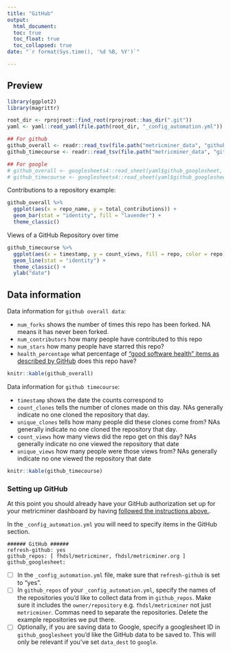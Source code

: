 ```yaml
---
title: "GitHub"
output: 
  html_document:
  toc: true
  toc_float: true
  toc_collapsed: true
date: "`r format(Sys.time(), '%d %B, %Y')`"

---
```


## Preview

```r
library(ggplot2)
library(magrittr)

root_dir <- rprojroot::find_root(rprojroot::has_dir(".git"))
yaml <- yaml::read_yaml(file.path(root_dir, "_config_automation.yml"))

## For github
github_overall <- readr::read_tsv(file.path("metricminer_data", "github", "github.tsv"))
github_timecourse <- readr::read_tsv(file.path("metricminer_data", "github", "github_timecourse.tsv"))

## For google
# github_overall <- googlesheets4::read_sheet(yaml$github_googlesheet, sheet = "overall_stats")
# github_timecourse <- googlesheets4::read_sheet(yaml$github_googlesheet, sheet = "timecourse")
```

Contributions to a repository example:

```r
github_overall %>% 
  ggplot(aes(x = repo_name, y = total_contributions)) + 
  geom_bar(stat = "identity", fill = "lavender") + 
  theme_classic()
```

Views of a GitHub Repository over time 

```r
github_timecourse %>% 
  ggplot(aes(x = timestamp, y = count_views, fill = repo, color = repo)) + 
  geom_line(stat = "identity") + 
  theme_classic() + 
  ylab("date")
```

## Data information 

Data information for `github overall data`:

- `num_forks` shows the number of times this repo has been forked. NA means it has never been forked. 
- `num_contributors` how many people have contributed to this repo
- `num_stars` how many people have starred this repo?
- `health_percentage` what percentage of ["good software health" items as described by GitHub](https://docs.github.com/en/communities/setting-up-your-project-for-healthy-contributions/about-community-profiles-for-public-repositories) does this repo have? 

```r
knitr::kable(github_overall)
```

Data information for `github timecourse`:

- `timestamp` shows the date the counts correspond to
- `count_clones` tells the number of clones made on this day. NAs generally indicate no one cloned the repository that day. 
- `unique_clones` tells how many people did these clones come from? NAs generally indicate no one cloned the repository that day.
- `count_views` how many views did the repo get on this day? NAs generally indicate no one viewed the repository that date
- `unique_views` how many people were those views from? NAs generally indicate no one viewed the repository that date

```r
knitr::kable(github_timecourse)
```

### Setting up GitHub

At this point you should already have your GitHub authorization set up for your metricminer dashboard by having [followed the instructions above.](#setting-up-your-dashboard-repository).

In the `_config_automation.yml` you will need to specify items in the GitHub section.
```
###### GitHub ######
refresh-github: yes
github_repos: [ fhdsl/metricminer, fhdsl/metricminer.org ]
github_googlesheet:
```

- [ ] In the `_config_automation.yml` file, make sure that `refresh-github` is set to "yes".
- [ ] In `github_repos` of your `_config_automation.yml`, specify the names of the repositories you'd like to collect data from in `github_repos`. Make sure it includes the `owner/repository` e.g. `fhdsl/metricminer` not just `metricminer`. Commas need to separate the repositories. Delete the example repositories we put there.
- [ ] Optionally, if you are saving data to Google, specify a googlesheet ID in `github_googlesheet` you'd like the GitHub data to be saved to. This will only be relevant if you've set `data_dest` to `google`.
